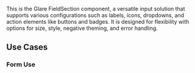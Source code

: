 
<Title>FieldSection Component</Title>
<Meta of={FieldSectionStories} />

This is the Glare FieldSection component, a versatile input solution that supports various configurations such as labels, icons, dropdowns, and action elements like buttons and badges. It is designed for flexibility with options for size, style, negative theming, and error handling.


## Use Cases

### Form Use

  <div style={{ display: 'flex', flexDirection: 'column',margin:"30px 0" }}>
        <FieldSection name={'example'} label={'Employee Name'} required_label={'*'} />
        <FieldSection name={'example2'} label={'BirthDate'} required_label={'*'} />
        <FieldSection name={'example3'} label={'Region'} required_label={'*'} />
  </div>
